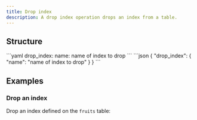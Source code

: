 ```yaml
---
title: Drop index
description: A drop index operation drops an index from a table.
---
```


## Structure

<YamlJsonTabs>
```yaml
drop_index:
  name: name of index to drop
```
```json
{
  "drop_index": {
    "name": "name of index to drop"
  }
}
```
</YamlJsonTabs>

## Examples

### Drop an index

Drop an index defined on the `fruits` table:

<ExampleSnippet example="11_drop_index.yaml" languange="yaml" />
